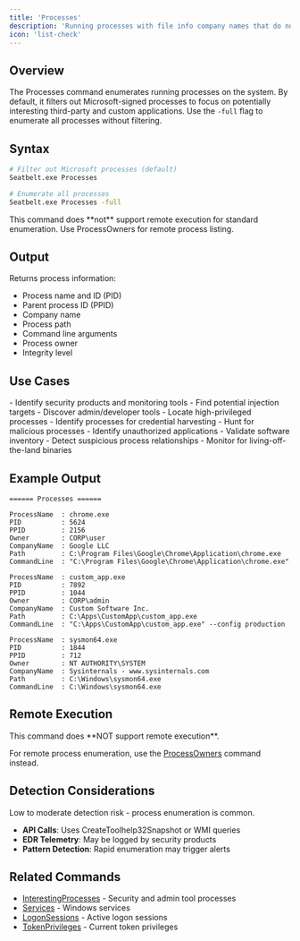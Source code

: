 ```yaml
---
title: 'Processes'
description: 'Running processes with file info company names that do not contain Microsoft, "-full" enumerates all processes'
icon: 'list-check'
---
```


## Overview

The Processes command enumerates running processes on the system. By default, it filters out Microsoft-signed processes to focus on potentially interesting third-party and custom applications. Use the `-full` flag to enumerate all processes without filtering.

## Syntax

```bash
# Filter out Microsoft processes (default)
Seatbelt.exe Processes

# Enumerate all processes
Seatbelt.exe Processes -full
```

<Note>
This command does **not** support remote execution for standard enumeration. Use ProcessOwners for remote process listing.
</Note>

## Output

Returns process information:
- Process name and ID (PID)
- Parent process ID (PPID)
- Company name
- Process path
- Command line arguments
- Process owner
- Integrity level

## Use Cases

<Tabs>
  <Tab title="Red Team">
    - Identify security products and monitoring tools
    - Find potential injection targets
    - Discover admin/developer tools
    - Locate high-privileged processes
    - Identify processes for credential harvesting
  </Tab>
  <Tab title="Blue Team">
    - Hunt for malicious processes
    - Identify unauthorized applications
    - Validate software inventory
    - Detect suspicious process relationships
    - Monitor for living-off-the-land binaries
  </Tab>
</Tabs>

## Example Output

```
====== Processes ======

ProcessName  : chrome.exe
PID          : 5624
PPID         : 2156
Owner        : CORP\user
CompanyName  : Google LLC
Path         : C:\Program Files\Google\Chrome\Application\chrome.exe
CommandLine  : "C:\Program Files\Google\Chrome\Application\chrome.exe"

ProcessName  : custom_app.exe
PID          : 7892
PPID         : 1044
Owner        : CORP\admin
CompanyName  : Custom Software Inc.
Path         : C:\Apps\CustomApp\custom_app.exe
CommandLine  : "C:\Apps\CustomApp\custom_app.exe" --config production

ProcessName  : sysmon64.exe
PID          : 1844
PPID         : 712
Owner        : NT AUTHORITY\SYSTEM
CompanyName  : Sysinternals - www.sysinternals.com
Path         : C:\Windows\sysmon64.exe
CommandLine  : C:\Windows\sysmon64.exe
```

## Remote Execution

<Warning>
This command does **NOT support remote execution**.
</Warning>

For remote process enumeration, use the [ProcessOwners](/commands/processowners) command instead.

## Detection Considerations

<Info>
Low to moderate detection risk - process enumeration is common.
</Info>

- **API Calls**: Uses CreateToolhelp32Snapshot or WMI queries
- **EDR Telemetry**: May be logged by security products
- **Pattern Detection**: Rapid enumeration may trigger alerts

## Related Commands

- [InterestingProcesses](/commands/interestingprocesses) - Security and admin tool processes
- [Services](/commands/services) - Windows services
- [LogonSessions](/commands/logonsessions) - Active logon sessions
- [TokenPrivileges](/commands/tokenprivileges) - Current token privileges
